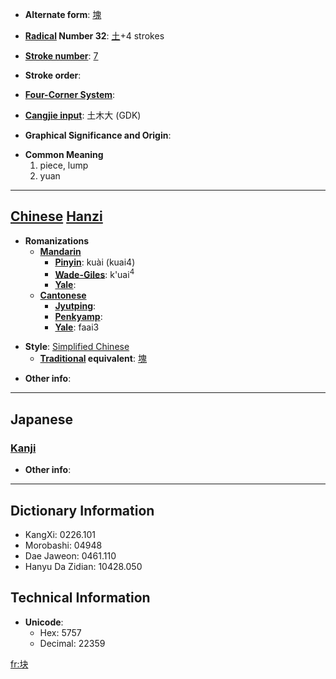 * '''Alternate form''': [[塊]]

* '''[[Wiktionary:Chinese radical index| Radical]] Number 32''': [[Wiktionary:Chinese radical index 土|土]]+4 strokes

* '''[[Wiktionary:Chinese total strokes index|Stroke number]]''': [[Wiktionary:Chinese total strokes index 7|7]]

* '''Stroke order''': 

* '''[[Wiktionary:Chinese four corner index|Four-Corner System]]''': 

* '''[[Wiktionary:Chinese Cangjie index|Cangjie input]]''': 土木大 (GDK)

* '''Graphical Significance and Origin''': 

* '''Common Meaning'''
*#piece, lump
*# yuan


----

== [[Chinese]] [[Hanzi]] ==

* '''Romanizations'''
** '''[[Mandarin]]'''
*** '''[[Pinyin]]''': kuài (kuai4)
*** '''[[Wade-Giles]]''': k'uai<sup>4</sup>
*** '''[[Yale]]''': 
** '''[[Cantonese]]'''
*** '''[[Jyutping]]''':
*** '''[[Penkyamp]]''': 
*** '''[[Yale]]''': faai3

* '''Style''': [[Simplified Chinese]] 
** '''[[Traditional Chinese|Traditional]] equivalent''': [[塊]]

* '''Other info''': 

----

==Japanese==
===[[Kanji]]===
{{kanji|on readings=[[かい]] (kai)|kun readings=}}

* '''Other info''':  

----

== Dictionary Information ==

* KangXi: 0226.101
* Morobashi: 04948
* Dae Jaweon: 0461.110
* Hanyu Da Zidian: 10428.050

== Technical Information ==

* '''Unicode''':
** Hex: 5757
** Decimal: 22359

[[fr:块]]